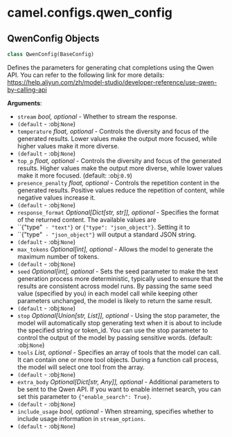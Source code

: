 <a id="camel.configs.qwen_config"></a>

# camel.configs.qwen\_config

<a id="camel.configs.qwen_config.QwenConfig"></a>

## QwenConfig Objects

```python
class QwenConfig(BaseConfig)
```

Defines the parameters for generating chat completions using the
Qwen API. You can refer to the following link for more details:
https://help.aliyun.com/zh/model-studio/developer-reference/use-qwen-by-calling-api

**Arguments**:

- `stream` _bool, optional_ - Whether to stream the response.
- `(default` - :obj:`None`)
- `temperature` _float, optional_ - Controls the diversity and
  focus of the generated results. Lower values make the output more
  focused, while higher values make it more diverse.
- `(default` - :obj:`None`)
- `top_p` _float, optional_ - Controls the diversity and focus of
  the generated results. Higher values make the output more diverse,
  while lower values make it more focused. (default: :obj:`0.9`)
- `presence_penalty` _float, optional_ - Controls the repetition
  content in the generated results. Positive values reduce the
  repetition of content, while negative values increase it.
- `(default` - :obj:`None`)
- `response_format` _Optional[Dict[str, str]], optional_ - Specifies the
  format of the returned content. The available values are
- ``{"type"` - "text"}` or `{"type": "json_object"}`. Setting it to
- ``{"type"` - "json_object"}` will output a standard JSON string.
- `(default` - :obj:`None`)
- `max_tokens` _Optional[int], optional_ - Allows the model to
  generate the maximum number of tokens.
- `(default` - :obj:`None`)
- `seed` _Optional[int], optional_ - Sets the seed parameter to make the
  text generation process more deterministic, typically used to
  ensure that the results are consistent across model runs. By
  passing the same seed value (specified by you) in each model call
  while keeping other parameters unchanged, the model is likely to
  return the same result.
- `(default` - :obj:`None`)
- `stop` _Optional[Union[str, List]], optional_ - Using the stop parameter,
  the model will automatically stop generating text when it is about
  to include the specified string or token_id. You can use the stop
  parameter to control the output of the model by passing sensitive
  words. (default: :obj:`None`)
- `tools` _List, optional_ - Specifies an array of tools that the model can
  call. It can contain one or more tool objects. During a function
  call process, the model will select one tool from the array.
- `(default` - :obj:`None`)
- `extra_body` _Optional[Dict[str, Any]], optional_ - Additional parameters
  to be sent to the Qwen API. If you want to enable internet search,
  you can set this parameter to `{"enable_search": True}`.
- `(default` - :obj:`None`)
- `include_usage` _bool, optional_ - When streaming, specifies whether to
  include usage information in `stream_options`.
- `(default` - :obj:`None`)


